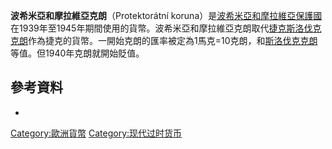 '''波希米亞和摩拉維亞克朗'''（Protektorátní koruna）是[[波希米亞和摩拉維亞保護國|波希米亞和摩拉維亞保護國]]在1939年至1945年期間使用的貨幣。波希米亞和摩拉維亞克朗取代[[捷克斯洛伐克克朗|捷克斯洛伐克克朗]]作為捷克的貨幣。一開始克朗的匯率被定為1馬克=10克朗，和[[斯洛伐克克朗|斯洛伐克克朗]]等值。但1940年克朗就開始貶值。
==參考資料==
*{{Cite book|url=http://books.google.com/books/about/Standard_Catalog_Of_World_Paper_Money_Ge.html?id=BuNA39dnuHsC|location=|page=|title=Standard Catalog of World Paper Money General Issues (1368-1960)|edition=13|ref=harv|publisher=Krause|isbn=978-1-4402-1293-2|editor-last=Cuhaj|editor-first=George S.|year=2010|access-date=2015-12-23|archive-date=2019-06-22|archive-url=https://web.archive.org/web/20190622081452/https://books.google.com/books/about/Standard_Catalog_Of_World_Paper_Money_Ge.html%3Fid%3DBuNA39dnuHsC|dead-url=no}}
[[Category:歐洲貨幣|Category:歐洲貨幣]]
[[Category:现代过时货币|Category:现代过时货币]]

{{克朗}}